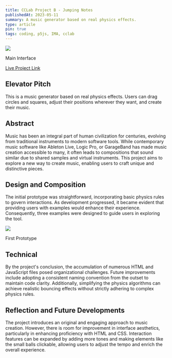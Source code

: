 ```yaml
---
title: CCLab Project B - Jumping Notes
publishedAt: 2023-05-11
summary: A music generator based on real physics effects.
type: article
pin: true
tags: coding, p5js, IMA, cclab
---
```


<div className="flex flex-col justify-center mb-4">
    <Image src="/posts/cclab-project-b/main.png" className="shadow-lg" height={400} width={400} />
    <p className="text-center italic">Main Interface</p>
</div>

[Live Project Link](https://wangzhewei1027.github.io/CCLab/project%20B/)

## Elevator Pitch

This is a music generator based on real physics effects. Users can drag circles and squares, adjust their positions wherever they want, and create their music.

## Abstract

Music has been an integral part of human civilization for centuries, evolving from traditional instruments to modern software tools. While contemporary music software like Ableton Live, Logic Pro, or GarageBand has made music creation accessible to many, it often leads to compositions that sound similar due to shared samples and virtual instruments. This project aims to explore a new way to create music, enabling users to craft unique and distinctive pieces.

## Design and Composition

The initial prototype was straightforward, incorporating basic physics rules to govern interactions. As development progressed, it became evident that providing users with examples would enhance their experience. Consequently, three examples were designed to guide users in exploring the tool.

<div className="flex flex-col justify-center mb-4">
    <Image src="/posts/cclab-project-b/first_prototype.gif" className="shadow-lg" height={400} width={400} />
    <p className="text-center italic">First Prototype</p>
</div>

## Technical

By the project's conclusion, the accumulation of numerous HTML and JavaScript files posed organizational challenges. Future improvements include adopting a consistent naming convention from the outset to maintain code clarity. Additionally, simplifying the physics algorithms can achieve realistic bouncing effects without strictly adhering to complex physics rules.

## Reflection and Future Developments

The project introduces an original and engaging approach to music creation. However, there is room for improvement in interface aesthetics, particularly in enhancing proficiency with HTML and CSS. Interaction features can be expanded by adding more tones and making elements like the small balls clickable, allowing users to adjust the tempo and enrich the overall experience.
